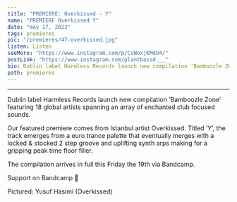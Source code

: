 ---
title: "PREMIERE: Overkissed - Y"
name: "PREMIERE Overkissed Y"
date: "may 17, 2023"
tags: premieres
pic: "/premieres/47-overkissed.jpg"
listen: Listen
seeMore: "https://www.instagram.com/p/CsWoxjKMdU4/"
postLink: "https://www.instagram.com/plantbassd___"
bio: Dublin label Harmless Records launch new compilation ‘Bamboozle Zone’ featuring 18 global artists spanning an array of enchanted club focused sounds.
path: premieres
---

<SoundCloud
  url="https://soundcloud.com/plantbassddjs/premiere-overkissed-y"
  name="Overkissed - Y"
/>

<hr />

Dublin label Harmless Records launch new compilation ‘Bamboozle Zone’ featuring 18 global artists spanning an array of enchanted club focused sounds.

Our featured premiere comes from Istanbul artist Overkissed. Titled ‘Y’, the track emerges from a euro trance palette that eventually merges with a locked & stocked 2 step groove and uplifting synth arps making for a gripping peak time floor filler.

The compilation arrives in full this Friday the 19th via Bandcamp.

Support <HoverLink url="harmlessrecs.bandcamp.com/album/bamboozle-zone" name="Harmless Recs" external /> on Bandcamp 🌱

<Picture src="/premieres/47-yusuf.jpg" alt="Yusuf Hasimi (Overkissed)" size={1200} />
<p className="smallText">Pictured: Yusuf Hasimi (Overkissed)</p>
